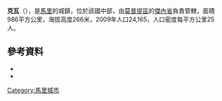 '''克瓦'''（{{lang-fr|Kéwa}}），是[[馬里|馬里]]的城鎮，位於該國中部，由[[莫普提區|莫普提區]]的[[傑內省|傑內省]]負責管轄，面積986平方公里，海拔高度266米，2009年人口24,165，人口密度每平方公里25人。

==參考資料==
*{{citation | title=Plan de Sécurite Alimentaire Commune de Kéwa 2006-2010 | publisher=Commissariat à la Sécurité Alimentaire, République du Mali, USAID-Mali | year=2006 | url=http://www.aec.msu.edu/fs2/mali_fd_strtgy/plans/mopti/djenne/psa_kewa.pdf | language=fr | deadurl=yes | archiveurl=https://web.archive.org/web/20110726134909/http://www.aec.msu.edu/fs2/mali_fd_strtgy/plans/mopti/djenne/psa_kewa.pdf | archivedate=2011年7月26日 | df= | accessdate=2015年7月22日 }}
*{{citation
 |url         = http://instat.gov.ml/documentation/mopti.pdf
 |publisher   = République de Mali: Institut National de la Statistique
 |title       = Resultats Provisoires RGPH 2009 (Région de Mopti)
 |language    = fr
 |deadurl     = yes
 |archiveurl  = https://www.webcitation.org/6AnaIKCNv?url=http://instat.gov.ml/documentation/mopti.pdf
 |archivedate = 2012-09-19
 |accessdate  = 2015-07-22
}}

{{Coord|14|13|20|N|4|29|36|W|display=title}}

{{莫普提區}}

[[Category:馬里城市|Category:馬里城市]]


{{Mali-geo-stub}}